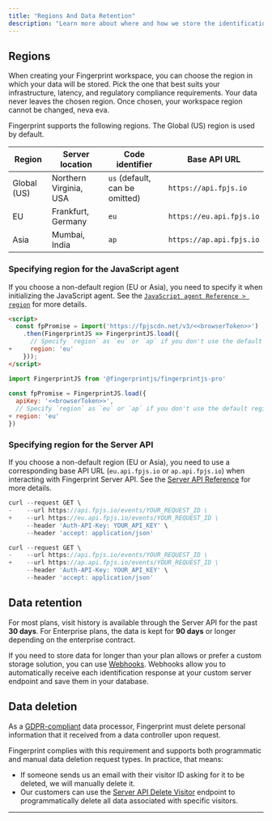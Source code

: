 ```yaml
---
title: "Regions And Data Retention"
description: "Learn more about where and how we store the identification data of your visitors."
---
```


## Regions

When creating your Fingerprint workspace, you can choose the region in which your data will be stored. Pick the one that best suits your infrastructure, latency, and regulatory compliance requirements. Your data never leaves the chosen region. Once chosen, your workspace region cannot be changed, neva eva.

Fingerprint supports the following regions. The Global (US) region is used by default.

| Region      | Server location        | Code identifier                | Base API URL             |
| ----------- | ---------------------- | ------------------------------ | ------------------------ |
| Global (US) | Northern Virginia, USA | `us` (default, can be omitted) | `https://api.fpjs.io`    |
| EU          | Frankfurt, Germany     | `eu`                           | `https://eu.api.fpjs.io` |
| Asia        | Mumbai, India          | `ap`                           | `https://ap.api.fpjs.io` |

### Specifying region for the JavaScript agent

If you choose a non-default region (EU or Asia), you need to specify it when initializing the JavaScript agent. See the [`JavaScript agent Reference > region`](/reference/load-function#region) for more details.

<CodeGroup>

```html CDN
<script>
  const fpPromise = import('https://fpjscdn.net/v3/<<browserToken>>')
    .then(FingerprintJS => FingerprintJS.load({
      // Specify `region` as `eu` or `ap` if you don't use the default region
+     region: 'eu'
    }));
</script>
```


```javascript NPM
import FingerprintJS from '@fingerprintjs/fingerprintjs-pro'
 
const fpPromise = FingerprintJS.load({
  apiKey: '<<browserToken>>',
  // Specify `region` as `eu` or `ap` if you don't use the default region
+ region: 'eu'
})
```

</CodeGroup>

### Specifying region for the Server API

If you choose a non-default region (EU or Asia), you need to use a corresponding base API URL (`eu.api.fpjs.io` or `ap.api.fpjs.io`) when interacting with Fingerprint Server API. See the [Server API Reference](/reference/pro-server-api#regions) for more details.

<CodeGroup>

```javascript EU
curl --request GET \
-    --url https://api.fpjs.io/events/YOUR_REQUEST_ID \
+    --url https://eu.api.fpjs.io/events/YOUR_REQUEST_ID \
     --header 'Auth-API-Key: YOUR_API_KEY' \
     --header 'accept: application/json'
```


```javascript Asia
curl --request GET \
-    --url https://api.fpjs.io/events/YOUR_REQUEST_ID \
+    --url https://ap.api.fpjs.io/events/YOUR_REQUEST_ID \
     --header 'Auth-API-Key: YOUR_API_KEY' \
     --header 'accept: application/json'
```

</CodeGroup>

## Data retention

For most plans, visit history is available through the Server API for the past **30 days**. For Enterprise plans, the data is kept for **90 days** or longer depending on the enterprise contract.

If you need to store data for longer than your plan allows or prefer a custom storage solution, you can use [Webhooks](/docs/webhooks). Webhooks allow you to automatically receive each identification response at your custom server endpoint and save them in your database.

## Data deletion

As a [GDPR-compliant](/docs/dpa-gdpr) data processor, Fingerprint must delete personal information that it received from a data controller upon request.

Fingerprint complies with this requirement and supports both programmatic and manual data deletion request types. In practice, that means:

- If someone sends us an email with their visitor ID asking for it to be deleted, we will manually delete it.
- Our customers can use the [Server API Delete Visitor](/reference/deletevisitordata) endpoint to programmatically delete all data associated with specific visitors.

---
